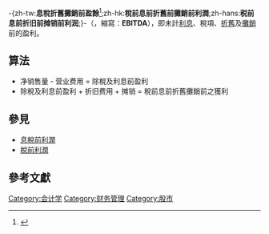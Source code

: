 {{NoteTA
|T=zh-tw: 息稅折舊攤銷前盈餘;zh-hk: 稅前息前折舊前攤銷前利潤 ;zh-hans: 税前息前折旧前摊销前利润 ;
|1=zh-tw: 息稅折舊攤銷前盈餘;zh-hk: 稅前息前折舊前攤銷前利潤 ;zh-hans: 税前息前折旧前摊销前利润 ;
|G1=Economics
}}
{{not|EBIT}}

-{zh-tw:'''息稅折舊攤銷前盈餘'''<ref>{{cite web|language= zh-tw|url= http://terms.naer.edu.tw/detail/2915978/|title= 息稅折舊攤銷前盈餘 - 國家教育研究院雙語詞彙|publisher= 台灣[[國家教育研究院|國家教育研究院]]雙語詞彙|access-date= 2021-10-25|archive-date= 2021-10-27|archive-url= https://web.archive.org/web/20211027014641/https://terms.naer.edu.tw/detail/2915978/}}</ref>;zh-hk:'''稅前息前折舊前攤銷前利潤''';zh-hans:'''税前息前折旧前摊销前利润''';}-（{{lang-en|'''E'''arnings '''B'''efore '''I'''nterest, '''T'''axes, '''D'''epreciation and '''A'''mortization}}，縮寫：'''EBITDA'''），即未計[[利息|利息]]、稅項、[[折舊|折舊]]及[[攤銷|攤銷]]前的盈利。

== 算法 ==
*净销售量 - 营业费用 = 除稅及利息前盈利
*除稅及利息前盈利 + 折旧费用 + 摊销 = 稅前息前折舊攤銷前之獲利

== 參見 ==
*[[息稅前利潤|息稅前利潤]]
*[[稅前利潤|稅前利潤]]

== 參考文獻==
{{Reflist}}
{{econ-stub}}

[[Category:会计学|Category:会计学]]
[[Category:财务管理|Category:财务管理]]
[[Category:股市|Category:股市]]